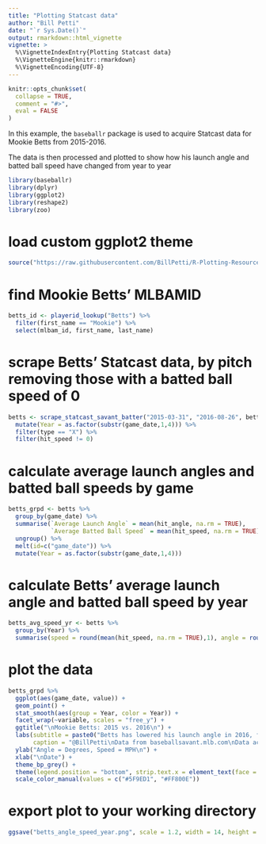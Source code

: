 ```yaml
---
title: "Plotting Statcast data"
author: "Bill Petti"
date: "`r Sys.Date()`"
output: rmarkdown::html_vignette
vignette: >
  %\VignetteIndexEntry{Plotting Statcast data}
  %\VignetteEngine{knitr::rmarkdown}
  %\VignetteEncoding{UTF-8}
---
```


```r
knitr::opts_chunk$set(
  collapse = TRUE,
  comment = "#>",
  eval = FALSE
)
```

In this example, the `baseballr` package is used to acquire Statcast data for Mookie Betts from 2015-2016.

The data is then processed and plotted to show how his launch angle and batted ball speed have changed from year to year

```r
library(baseballr)
library(dplyr)
library(ggplot2)
library(reshape2)
library(zoo)
```

# load custom ggplot2 theme

```r
source("https://raw.githubusercontent.com/BillPetti/R-Plotting-Resources/master/theme_bp_grey")
```


# find Mookie Betts' MLBAMID

```r
betts_id <- playerid_lookup("Betts") %>%
  filter(first_name == "Mookie") %>%
  select(mlbam_id, first_name, last_name)
```

# scrape Betts' Statcast data, by pitch removing those with a batted ball speed of 0

```r
betts <- scrape_statcast_savant_batter("2015-03-31", "2016-08-26", betts_id[1,1]) %>%
  mutate(Year = as.factor(substr(game_date,1,4))) %>%
  filter(type == "X") %>%
  filter(hit_speed != 0)
```

# calculate average launch angles and batted ball speeds by game

```r
betts_grpd <- betts %>%
  group_by(game_date) %>%
  summarise(`Average Launch Angle` = mean(hit_angle, na.rm = TRUE), 
            `Average Batted Ball Speed` = mean(hit_speed, na.rm = TRUE)) %>%
  ungroup() %>%
  melt(id=c("game_date")) %>%
  mutate(Year = as.factor(substr(game_date,1,4)))
```
# calculate Betts' average launch angle and batted ball speed by year

```r
betts_avg_speed_yr <- betts %>%
  group_by(Year) %>%
  summarise(speed = round(mean(hit_speed, na.rm = TRUE),1), angle = round(mean(hit_angle, na.rm = TRUE),1))
```

# plot the data

```r
betts_grpd %>%
  ggplot(aes(game_date, value)) +
  geom_point() +
  stat_smooth(aes(group = Year, color = Year)) +
  facet_wrap(~variable, scales = "free_y") + 
  ggtitle("\nMookie Betts: 2015 vs. 2016\n") + 
  labs(subtitle = paste0("Betts has lowered his launch angle in 2016, from ", betts_avg_speed_yr[1,3], " degrees in 2015 to ", betts_avg_speed_yr[2,3], " degrees this year.\n\n"), 
       caption = "@BillPetti\nData from baseballsavant.mlb.com\nData acquired with the baseballr package") +
  ylab("Angle = Degrees, Speed = MPH\n") +
  xlab("\nDate") +
  theme_bp_grey() + 
  theme(legend.position = "bottom", strip.text.x = element_text(face = "bold", size = 14), plot.subtitle = element_text(hjust=-.12)) +
  scale_color_manual(values = c("#5F9ED1", "#FF800E"))
```

# export plot to your working directory

```r
ggsave("betts_angle_speed_year.png", scale = 1.2, width = 14, height = 8.5, units = "in")
```